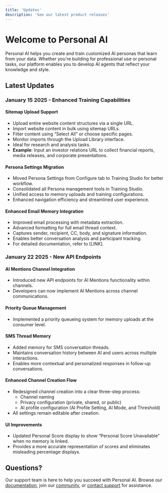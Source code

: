 ```yaml
---
title: 'Updates'
description: 'See our latest product releases'
---
```


# Welcome to Personal AI

Personal AI helps you create and train customized AI personas that learn from your data. Whether you're building for professional use or personal tasks, our platform enables you to develop AI agents that reflect your knowledge and style.

## Latest Updates

### January 15 2025 - Enhanced Training Capabilities

#### Sitemap Upload Support
* Upload entire website content structures via a single URL.
* Import website content in bulk using sitemap URLs.
* Filter content using “Select All” or choose specific pages.
* Monitor imports through the Upload Library interface.
* Ideal for research and analysis tasks.
* **Example**: Input an investor relations URL to collect financial reports, media releases, and corporate presentations.

#### Persona Settings Migration
* Moved Persona Settings from Configure tab to Training Studio for better workflow.
* Consolidated all Persona management tools in Training Studio.
* Unified access to memory uploads and training configurations.
* Enhanced navigation efficiency and streamlined user experience.

#### Enhanced Email Memory Integration
* Improved email processing with metadata extraction.
* Advanced formatting for full email thread context.
* Captures sender, recipient, CC, body, and signature information.
* Enables better conversation analysis and participant tracking.
* For detailed documentation, refer to [LINK].

### January 22 2025 - New API Endpoints

#### AI Mentions Channel Integration
* Introduced new API endpoints for AI Mentions functionality within channels.
* Developers can now implement AI Mentions across channel communications.

#### Priority Queue Management
* Implemented a priority queueing system for memory uploads at the consumer level.

#### SMS Thread Memory
* Added memory for SMS conversation threads.
* Maintains conversation history between AI and users across multiple interactions.
* Enables more contextual and personalized responses in follow-up conversations.

#### Enhanced Channel Creation Flow
* Redesigned channel creation into a clear three-step process:
  * Channel naming
  * Privacy configuration (private, shared, or public)
  * AI profile configuration (AI Profile Setting, AI Mode, and Threshold)
* All settings remain editable after creation.

#### UI Improvements
* Updated Personal Score display to show “Personal Score Unavailable” when no memory is linked.
* Provides a more accurate representation of scores and eliminates misleading percentage displays.

## Questions?

Our support team is here to help you succeed with Personal AI. Browse our [documentation](/documentation), join our [community](https://community.personal.ai), or [contact support](mailto:support@personal.ai) for assistance.
